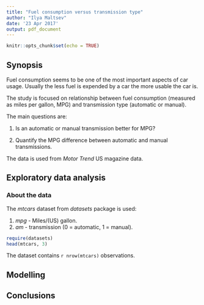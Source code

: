 ```yaml
---
title: "Fuel consumption versus transmission type"
author: "Ilya Maltsev"
date: '23 Apr 2017'
output: pdf_document
---
```


```r
knitr::opts_chunk$set(echo = TRUE)
```

## Synopsis

Fuel consumption seems to be one of the most important aspects of car usage. 
Usually the less fuel is expended by a car the more usable the car is.

The study is focused on relationship between fuel consumption (measured as 
miles per gallon, MPG) and transmission type (automatic or manual).

The main questions are:

1. Is an automatic or manual transmission better for MPG?

2. Quantify the MPG difference between automatic and manual transmissions.

The data is used from _Motor Trend_ US magazine data.

## Exploratory data analysis

### About the data

The *mtcars* dataset from *datasets* package is used:

1. *mpg* - Miles/(US) gallon.
2. *am* - transmission (0 = automatic, 1 = manual).

```r
require(datasets)
head(mtcars, 3)
```

The dataset contains `r nrow(mtcars)` observations.

## Modelling

## Conclusions
